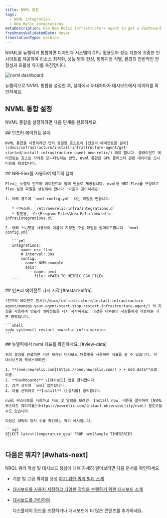 ```yaml
---
title: NVML 통합
tags:
  - NVML integration
  - New Relic integrations
metaDescription: Use New Relic infrastructure agent to get a dashboard with nvml metrics.
freshnessValidatedDate: never
translationType: machine
---
```



NVML을 뉴렐릭과 통합하면 디자인과 시스템의 GPU 활용도와 성능 지표에 귀중한 인사이트를 제공하여 리소스 최적화, 성능 병목 현상, 병목지점 식별, 환경의 전반적인 안정성과 효율성 유지를 촉진합니다.

<img
  title="NVML dashboard"
  alt="nvml dashboard"
  src={infrastructureNVMLDashboard}
/>

<figcaption>
  뉴렐릭으로 NVML 통합을 설정한 후, 상자에서 꺼내자마자 대시보드에서 데이터를 확인하세요.
</figcaption>

## NVML 통합 설정

NVML 통합을 설정하려면 다음 단계를 완료하세요.

<Steps>
  <Step>
    ## 인프라 에이전트 설치

    NVML 통합을 사용하려면 먼저 동일한 호스트에 [인프라 에이전트를 설치](/docs/infrastructure/install-infrastructure-agent/get-started/install-infrastructure-agent-new-relic/) 해야 합니다. 클라이언트 에이전트는 호스트 자체를 모니터링하는 반면, nvml 통합은 GPU 클러스터 관련 데이터로 모니터링을 확장합니다.
  </Step>

  <Step>
    ## NRI-Flex를 사용하여 메트릭 캡처

    Flex는 뉴렐릭 인프라 에이전트와 함께 번들로 제공됩니다. nvml용 NRI-Flex를 구성하고 flex 설정 파일을 생성해야 합니다. 다음과 같이하세요:

    1. 아래 경로에 `nvml-config.yml` 라는 파일을 만듭니다.

       * 리눅스용, `/etc/newrelic-infra/integrations.d`
       * 창문용, `C:\Program Files\New Relic\newrelic-infra\integrations.d\`

    2. 아래 스니펫을 사용하여 이름이 지정된 구성 파일을 업데이트합니다. `nvml-config.yml`

       ```yml
       integrations:
         - name: nri-flex
           # interval: 30s
           config:
             name: NVMLexample
             apis:
               - name: nvml
                 file: <PATH_TO_METRIC_CSV_FILE>
       ```
  </Step>

  <Step>
    ## 인프라 에이전트 다시 시작 [#restart-infra]

    [인프라 에이전트 문서](/docs/infrastructure/install-infrastructure-agent/manage-your-agent/start-stop-restart-infrastructure-agent/) 의 지침을 사용하여 인프라 에이전트를 다시 시작하세요. 이것은 대부분의 사람들에게 작동하는 기본 명령입니다.

    ```shell
    sudo systemctl restart newrelic-infra.service
    ```
  </Step>

  <Step>
    ## 뉴렐릭에서 nvml 지표를 확인하세요. [#view-data]

    위의 설정을 완료하면 사전 제작된 대시보드 템플릿을 사용하여 지표를 볼 수 있습니다. 이 대시보드에 액세스하려면:

    1. **[one.newrelic.com](https://one.newrelic.com/) > + Add data**으로 이동.
    2. **Dashboards** \[대시보드] 탭을 클릭합니다.
    3. 검색 상자에 `nvml`입력합니다.
    4. 이를 선택하고 **Install** \[설치를] 클릭합니다.

    nvml 퀵스타트를 사용하고 지표 및 알림을 보려면 `Install now` 버튼을 클릭하여 [NVML 퀵스타트 페이지를](https://newrelic.com/instant-observability/nvml) 팔로우할 수도 있습니다.

    다음은 GPU의 장치 수를 확인하는 쿼리 예시입니다.

    ```sql
    SELECT latest(temperature_gpu) FROM nvmlSample TIMESERIES 
    ```
  </Step>
</Steps>

## 다음은 뭐지? [#whats-next]

NRQL 쿼리 작성 및 대시보드 생성에 대해 자세히 알아보려면 다음 문서를 확인하세요.

* 기본 및 고급 쿼리를 생성 [하기 위한 쿼리 빌더 소개](/docs/query-your-data/explore-query-data/query-builder/introduction-query-builder)

* [대시보드를 사용자 지정하고 다양한 작업을 수행하기 위한 대시보드 소개](/docs/query-your-data/explore-query-data/dashboards/introduction-dashboards)

* [대시보드를 관리하여](/docs/query-your-data/explore-query-data/dashboards/manage-your-dashboard)

  <InlinePopover type="dashboards"/>

  디스플레이 모드를 조정하거나 대시보드에 더 많은 콘텐츠를 추가하세요.
